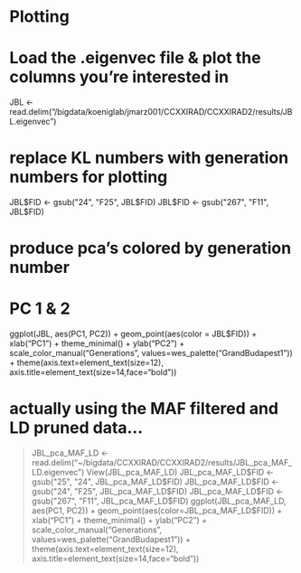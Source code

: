 # Plotting
# Load the .eigenvec file & plot the columns you're interested in
JBL <- read.delim("/bigdata/koeniglab/jmarz001/CCXXIRAD/CCXXIRAD2/results/JBL.eigenvec")

# replace KL numbers with generation numbers for plotting
JBL$FID <- gsub("24", "F25", JBL$FID)
JBL$FID <- gsub("267", "F11", JBL$FID)

# produce pca's colored by generation number
# PC 1 & 2
ggplot(JBL, aes(PC1, PC2)) + geom_point(aes(color = JBL$FID)) + xlab("PC1") + theme_minimal() + ylab("PC2") + scale_color_manual("Generations", values=wes_palette("GrandBudapest1")) + theme(axis.text=element_text(size=12), axis.title=element_text(size=14,face="bold"))

# actually using the MAF filtered and LD pruned data...
> JBL_pca_MAF_LD <- read.delim("~/bigdata/CCXXIRAD/CCXXIRAD2/results/JBL_pca_MAF_LD.eigenvec")
>   View(JBL_pca_MAF_LD)
> JBL_pca_MAF_LD$FID <- gsub("25", "24", JBL_pca_MAF_LD$FID)
> JBL_pca_MAF_LD$FID <- gsub("24", "F25", JBL_pca_MAF_LD$FID)
> JBL_pca_MAF_LD$FID <- gsub("267", "F11", JBL_pca_MAF_LD$FID)
> ggplot(JBL_pca_MAF_LD, aes(PC1, PC2)) + geom_point(aes(color=JBL_pca_MAF_LD$FID)) + xlab("PC1") + theme_minimal() + ylab("PC2") + scale_color_manual("Generations", values=wes_palette("GrandBudapest1")) + theme(axis.text=element_text(size=12), axis.title=element_text(size=14,face="bold"))
